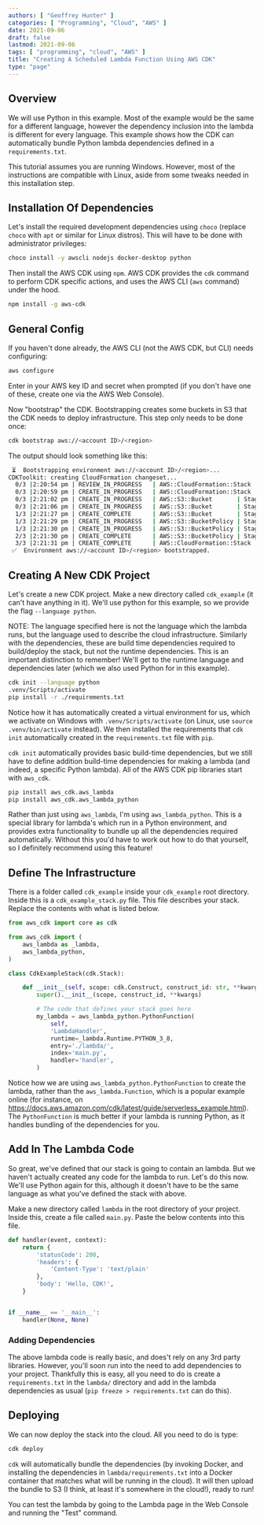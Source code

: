 ```yaml
---
authors: [ "Geoffrey Hunter" ]
categories: [ "Programming", "Cloud", "AWS" ]
date: 2021-09-06
draft: false
lastmod: 2021-09-06
tags: [ "programming", "cloud", "AWS" ]
title: "Creating A Scheduled Lambda Function Using AWS CDK"
type: "page"
---
```


<WarningIsNotes />

## Overview

We will use Python in this example. Most of the example would be the same for a different language, however the dependency inclusion into the lambda is different for every language. This example shows how the CDK can automatically bundle Python lambda dependencies defined in a `requirements.txt`.

This tutorial assumes you are running Windows. However, most of the instructions are compatible with Linux, aside from some tweaks needed in this installation step.

## Installation Of Dependencies

Let's install the required development dependencies using `choco` (replace `choco` with `apt` or similar for Linux distros). This will have to be done with administrator privileges:

```sh
choco install -y awscli nodejs docker-desktop python
```

Then install the AWS CDK using `npm`. AWS CDK provides the `cdk` command to perform CDK specific actions, and uses the AWS CLI (`aws` command) under the hood.

```sh
npm install -g aws-cdk
```

## General Config

If you haven't done already, the AWS CLI (not the AWS CDK, but CLI) needs configuring:

```sh
aws configure
```

Enter in your AWS key ID and secret when prompted (if you don't have one of these, create one via the AWS Web Console).

Now "bootstrap" the CDK. Bootstrapping creates some buckets in S3 that the CDK needs to deploy infrastructure. This step only needs to be done once:

```sh
cdk bootstrap aws://<account ID>/<region>
```

The output should look something like this:

```sh
 ⏳  Bootstrapping environment aws://<account ID>/<region>...
CDKToolkit: creating CloudFormation changeset...
  0/3 |2:20:54 pm | REVIEW_IN_PROGRESS   | AWS::CloudFormation::Stack | CDKToolkit User Initiated
  0/3 |2:20:59 pm | CREATE_IN_PROGRESS   | AWS::CloudFormation::Stack | CDKToolkit User Initiated
  0/3 |2:21:02 pm | CREATE_IN_PROGRESS   | AWS::S3::Bucket       | StagingBucket
  0/3 |2:21:06 pm | CREATE_IN_PROGRESS   | AWS::S3::Bucket       | StagingBucket Resource creation Initiated
  1/3 |2:21:27 pm | CREATE_COMPLETE      | AWS::S3::Bucket       | StagingBucket 
  1/3 |2:21:29 pm | CREATE_IN_PROGRESS   | AWS::S3::BucketPolicy | StagingBucketPolicy 
  1/3 |2:21:30 pm | CREATE_IN_PROGRESS   | AWS::S3::BucketPolicy | StagingBucketPolicy Resource creation Initiated
  2/3 |2:21:30 pm | CREATE_COMPLETE      | AWS::S3::BucketPolicy | StagingBucketPolicy 
  3/3 |2:21:31 pm | CREATE_COMPLETE      | AWS::CloudFormation::Stack | CDKToolkit
 ✅  Environment aws://<account ID>/<region> bootstrapped.
```

## Creating A New CDK Project

Let's create a new CDK project. Make a new directory called `cdk_example` (it can't have anything in it). We'll use python for this example, so we provide the flag `--language python`.

NOTE: The language specified here is not the language which the lambda runs, but the language used to describe the cloud infrastructure. Similarly with the dependencies, these are build time dependencies required to build/deploy the stack, but not the runtime dependencies. This is an important distinction to remember! We'll get to the runtime language and dependencies later (which we also used Python for in this example).

```sh
cdk init --language python
.venv/Scripts/activate
pip install -r ./requirements.txt
```

Notice how it has automatically created a virtual environment for us, which we activate on Windows with `.venv/Scripts/activate` (on Linux, use `source .venv/bin/activate` instead). We then installed the requirements that `cdk init` automatically created in the `requirements.txt` file with `pip`.

`cdk init` automatically provides basic build-time dependencies, but we still have to define addition build-time dependencies for making a lambda (and indeed, a specific Python lambda). All of the AWS CDK pip libraries start with `aws_cdk`.

```sh
pip install aws_cdk.aws_lambda
pip install aws_cdk.aws_lambda_python
```

Rather than just using `aws_lambda`, I'm using `aws_lambda_python`. This is a special library for lambda's which run in a Python environment, and provides extra functionality to bundle up all the dependencies required automatically. Without this you'd have to work out how to do that yourself, so I definitely recommend using this feature!

## Define The Infrastructure

There is a folder called `cdk_example` inside your `cdk_example` root directory. Inside this is a `cdk_example_stack.py` file. This file describes your stack. Replace the contents with what is listed below.

```python
from aws_cdk import core as cdk

from aws_cdk import (    
    aws_lambda as _lambda,
    aws_lambda_python,
)

class CdkExampleStack(cdk.Stack):

    def __init__(self, scope: cdk.Construct, construct_id: str, **kwargs) -> None:
        super().__init__(scope, construct_id, **kwargs)

        # The code that defines your stack goes here
        my_lambda = aws_lambda_python.PythonFunction(
            self,
            'LambdaHandler',         
            runtime=_lambda.Runtime.PYTHON_3_8,
            entry='./lambda/',
            index='main.py',
            handler='handler',
        )
```

Notice how we are using `aws_lambda_python.PythonFunction` to create the lambda, rather than the `aws_lambda.Function`, which is a popular example online (for instance, on https://docs.aws.amazon.com/cdk/latest/guide/serverless_example.html). The `PythonFunction` is much better if your lambda is running Python, as it handles bundling of the dependencies for you.

## Add In The Lambda Code

So great, we've defined that our stack is going to contain an lambda. But we haven't actually created any code for the lambda to run. Let's do this now. We'll use Python again for this, although it doesn't have to be the same language as what you've defined the stack with above.

Make a new directory called `lambda` in the root directory of your project. Inside this, create a file called `main.py`. Paste the below contents into this file.

```python
def handler(event, context):
    return {
        'statusCode': 200,
        'headers': {
            'Content-Type': 'text/plain'
        },
        'body': 'Hello, CDK!',
    }


if __name__ == '__main__':
    handler(None, None)
```

### Adding Dependencies

The above lambda code is really basic, and does't rely on any 3rd party libraries. However, you'll soon run into the need to add dependencies to your project. Thankfully this is easy, all you need to do is create a `requirements.txt` in the `lambda/` directory and add in the lambda dependencies as usual (`pip freeze > requirements.txt` can do this).

## Deploying

We can now deploy the stack into the cloud. All you need to do is type:

```sh
cdk deploy
```

`cdk` will automatically bundle the dependencies (by invoking Docker, and installing the dependencies in `lambda/requirements.txt` into a Docker container that matches what will be running in the cloud). It will then upload the bundle to S3 (I think, at least it's somewhere in the cloud!), ready to run!

You can test the lambda by going to the Lambda page in the Web Console and running the "Test" command.